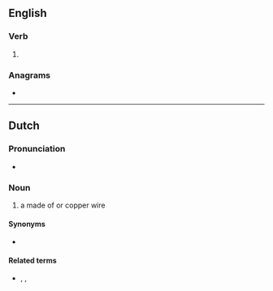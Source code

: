 ==English==

===Verb===
{{head|en|verb form}}

# {{en-third-person singular of|teem}}

===Anagrams===
* {{anagrams|en|meets|metes|steem|steme|temes|temse}}

----

==Dutch==

===Pronunciation===
* {{audio|Nl-teems.ogg|Audio|lang=nl}}

===Noun===
{{nl-noun|f|-en|teemsje}}

# {{lb|nl|dated}} a {{l|en|sieve}} made of {{l|nl|horsehair}} or copper wire

====Synonyms====
* {{l|nl|zeef}}

====Related terms====
* {{l|nl|teemsen}}, {{l|nl|teemsdoek}}, {{l|nl|teemsmaker}}